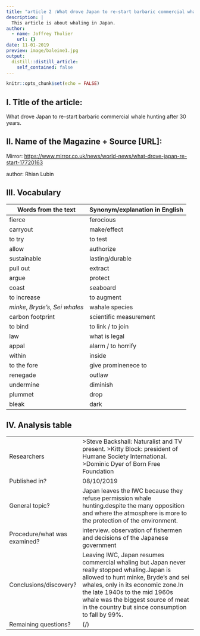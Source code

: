 ```yaml
---
title: "article 2 :What drove Japan to re-start barbaric commercial whale hunting after 30 years"
description: |
  This article is about whaling in Japan.
author:
  - name: Joffrey Thulier
    url: {}
date: 11-01-2019
preview: image/baleine1.jpg
output:
  distill::distill_article:
    self_contained: false
---
```


```r
knitr::opts_chunk$set(echo = FALSE)
```

## I. Title of the article: 

What drove Japan to re-start barbaric commercial whale hunting after 30 years.

## II. Name of the Magazine + Source [URL]:

Mirror: <https://www.mirror.co.uk/news/world-news/what-drove-japan-re-start-17720163>

author: Rhian Lubin


##  III. Vocabulary 

| Words from the text | Synonym/explanation in English |
| ------------------- | ------------------------------ |
| fierce | ferocious |
| carryout| make/effect |
| to try | to test |
| allow | authorize |
| sustainable | lasting/durable |
| pull out | extract |
| argue | protect |
| coast | seaboard |
| to increase | to augment |
| *minke*, *Bryde's*, *Sei whales* | wahale species |
| carbon footprint | scientific measurement |
| to bind | to link / to join |
| law | what is legal |
| appal | alarm / to horrify |
| within | inside |
| to the fore | give prominenece to |
| renegade | outlaw |
| undermine | diminish |
| plummet | drop |
| bleak | dark |

## IV. Analysis table 

|                              |                                                                     |
| ---------------------------- | ------------------------------------------------------------------- |
| Researchers                  |  >Steve Backshall: Naturalist and TV present. >Kitty Block: president of Humane Society International. >Dominic Dyer of Born Free Foundation
| Published in?                | 08/10/2019                                                       |
| General topic?               | Japan leaves the IWC because they refuse permission whale hunting.despite the many opposition and where the atmosphere is more to the protection of the environment. |
| Procedure/what was examined? |  interview. observation of fishermen and decisions of the Japanese government |
| Conclusions/discovery?       | Leaving IWC, Japan resumes commercial whaling but Japan never really stopped whaling.Japan is allowed to hunt minke, Bryde's and sei whales, only in its economic zone.In the late 1940s to the mid 1960s whale was the biggest source of meat in the country but since consumption to fall by 99%.        |
| Remaining questions?         | (/) |



